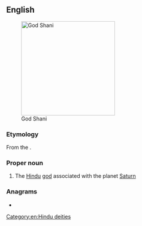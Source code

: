 {{also|shani}}
==English==
[[File:SHANI GOD.JPG|thumb|right|250px|God Shani]]

===Etymology===
From the {{etyl|sa|en}} {{m|sa|शनि|tr=Śani}}.

===Proper noun===
{{wikipedia}}
{{en-proper noun}}

# {{lb|en|Hinduism}} The [[Hindu]] [[god]] associated with the planet [[Saturn]]

===Anagrams===
* {{anagrams|en|Ishan|Nashi|Shain|Shina|Sinha|hains|nashi}}

[[Category:en:Hindu deities]]